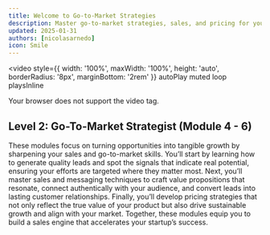 ```yaml
---
title: Welcome to Go-to-Market Strategies
description: Master go-to-market strategies, sales, and pricing for your Web3 startup
updated: 2025-01-31
authors: [nicolasarnedo]
icon: Smile
---
```


<video 
  style={{ width: '100%', maxWidth: '100%', height: 'auto', borderRadius: '8px', marginBottom: '2rem' }}
  autoPlay 
  muted 
  loop 
  playsInline
>
  <source src="/common-images/codebase-entrepreneur-academy/entrepreneur-acadamy.mp4" type="video/mp4" />
  Your browser does not support the video tag.
</video>

## Level 2: Go-To-Market Strategist (Module 4 - 6)

These modules focus on turning opportunities into tangible growth by sharpening your sales and go-to-market skills. You’ll start by learning how to generate quality leads and spot the signals that indicate real potential, ensuring your efforts are targeted where they matter most. Next, you’ll master sales and messaging techniques to craft value propositions that resonate, connect authentically with your audience, and convert leads into lasting customer relationships. Finally, you’ll develop pricing strategies that not only reflect the true value of your product but also drive sustainable growth and align with your market. Together, these modules equip you to build a sales engine that accelerates your startup’s success.